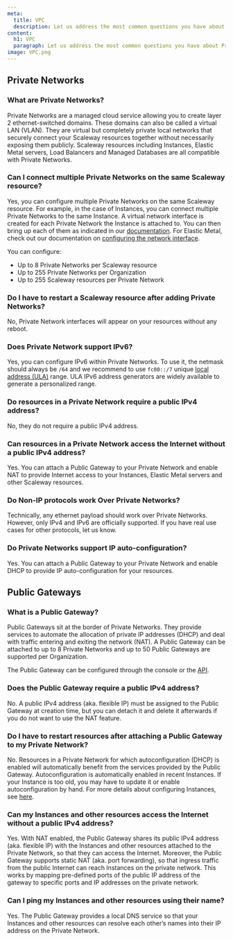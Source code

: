 ```yaml
---
meta:
  title: VPC
  description: Let us address the most common questions you have about Private Networks and Public Gateways.
content:
  h1: VPC
  paragraph: Let us address the most common questions you have about Private Networks and Public Gateways.
image: VPC.png
---
```


## Private Networks

### What are Private Networks?

Private Networks are a managed cloud service allowing you to create layer 2 ethernet-switched domains. 
These domains can also be called a virtual LAN (VLAN). They are virtual but completely private local networks that securely connect your Scaleway resources together without necessarily exposing them publicly. Scaleway resources including Instances, Elastic Metal servers, Load Balancers and Managed Databases are all compatible with Private Networks.

### Can I connect multiple Private Networks on the same Scaleway resource?

Yes, you can configure multiple Private Networks on the same Scaleway resource. For example, in the case of Instances, you can connect multiple Private Networks to the same Instance. A virtual network interface is created for each Private Network the Instance is attached to. You can then bring up each of them as indicated in our [documentation](/compute/instances/how-to/use-private-networks/#how-to-configure-the-private-network-interface-on-your-instances). For Elastic Metal, check out our documentation on [configuring the network interface](/compute/elastic-metal/how-to/use-private-networks/#how-to-configure-the-network-interface-on-your-elastic-metal-server-for-private-networks).

You can configure:
- Up to 8 Private Networks per Scaleway resource
- Up to 255 Private Networks per Organization
- Up to 255 Scaleway resources per Private Network

### Do I have to restart a Scaleway resource after adding Private Networks?

No, Private Network interfaces will appear on your resources without any reboot.

### Does Private Network support IPv6?

Yes, you can configure IPv6 within Private Networks. To use it, the netmask should always be `/64` and we recommend to use `fc00::/7` unique [local address (ULA)](https://en.wikipedia.org/wiki/Unique_local_address) range. ULA IPv6 address generators are widely available to generate a personalized range.

### Do resources in a Private Network require a public IPv4 address?

No, they do not require a public IPv4 address.

### Can resources in a Private Network access the Internet without a public IPv4 address?

Yes. You can attach a Public Gateway to your Private Network and enable NAT to provide Internet access to your Instances, Elastic Metal servers and other Scaleway resources.

### Do Non-IP protocols work Over Private Networks?

Technically, any ethernet payload should work over Private Networks. However, only IPv4 and IPv6 are officially supported. If you have real use cases for other protocols, let us know.

### Do Private Networks support IP auto-configuration?

Yes. You can attach a Public Gateway to your Private Network and enable DHCP to provide IP auto-configuration for your resources.

## Public Gateways

### What is a Public Gateway?

Public Gateways sit at the border of Private Networks. They provide services to automate the allocation of private IP addresses (DHCP) and deal with traffic entering and exiting the network (NAT).
A Public Gateway can be attached to up to 8 Private Networks and up to 50 Public Gateways are supported per Organization.

The Public Gateway can be configured through the console or the [API](https://developers.scaleway.com/en/products/vpc-gw/api/).

### Does the Public Gateway require a public IPv4 address?

No. A public IPv4 address (aka. flexible IP) must be assigned to the Public Gateway at creation time, but you can detach it and delete it afterwards if you do not want to use the NAT feature.

### Do I have to restart resources after attaching a Public Gateway to my Private Network?

No. Resources in a Private Network for which autoconfiguration (DHCP) is enabled will automatically benefit from the services provided by the Public Gateway. 
Autoconfiguration is automatically enabled in recent Instances. If your Instance is too old, you may have to update it or enable autoconfiguration by hand. For more details about configuring Instances, see [here](/network/vpc/how-to/configure-instances-public-gw/#how-to-carry-out-manual-configuration).

### Can my Instances and other resources access the Internet without a public IPv4 address?

Yes. With NAT enabled, the Public Gateway shares its public IPv4 address (aka. flexible IP) with the Instances and other resources attached to the Private Network, so that they can access the Internet.
Moreover, the Public Gateway supports static NAT (aka. port forwarding), so that ingress traffic from the public Internet can reach Instances on the private network. This works by mapping pre-defined ports of the public IP address of the gateway to specific ports and IP addresses on the private network.

### Can I ping my Instances and other resources using their name?
Yes. The Public Gateway provides a local DNS service so that your Instances and other resources can resolve each other’s names into their IP address on the Private Network.